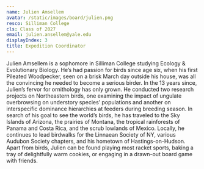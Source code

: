 ```yaml
---
name: Julien Amsellem
avatar: /static/images/board/julien.png
resco: Silliman College
cls: Class of 2027
email: julien.ansellem@yale.edu
displayIndex: 3
title: Expedition Coordinator
---
```

Julien Amsellem is a sophomore in Silliman College studying Ecology & Evolutionary Biology. He’s had passion for birds since age six, when his first Pileated Woodpecker, seen on a brisk March day outside his house, was all the convincing he needed to become a serious birder. In the 13 years since, Julien’s fervor for ornithology has only grown. He conducted two research projects on Northeastern birds, one examining the impact of ungulate overbrowsing on understory species’ populations and another on interspecific dominance hierarchies at feeders during breeding season. In search of his goal to see the world’s birds, he has traveled to the Sky Islands of Arizona, the prairies of Montana, the tropical rainforests of Panama and Costa Rica, and the scrub lowlands of Mexico. Locally, he continues to lead birdwalks for the Linnaean Society of NY, various Audubon Society chapters, and his hometown of Hastings-on-Hudson. Apart from birds, Julien can be found playing most racket sports, baking a tray of delightfully warm cookies, or engaging in a drawn-out board game with friends. 